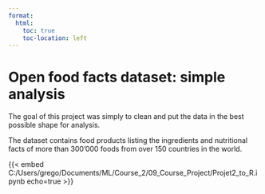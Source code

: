 ---
format:
  html:
    toc: true
    toc-location: left
---

# Open food facts dataset: simple analysis 

The goal of this project was simply to clean and put the data in the best possible shape for analysis.

The dataset contains food products listing the ingredients and nutritional facts of more than 300'000 foods from over 150 countries in the world.

{{< embed C:/Users/grego/Documents/ML/Course_2/09_Course_Project/Projet2_to_R.ipynb echo=true >}}
